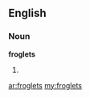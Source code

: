 ==English==

===Noun===
'''froglets'''

# {{plural of|[[froglet]]}}

[[ar:froglets]]
[[my:froglets]]